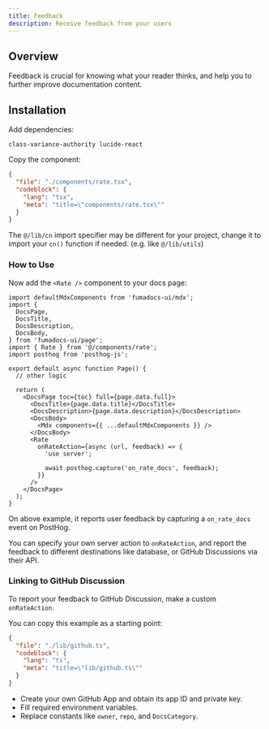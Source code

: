 ```yaml
---
title: Feedback
description: Receive feedback from your users
---
```


## Overview

Feedback is crucial for knowing what your reader thinks, and help you to further improve documentation content.

## Installation

Add dependencies:

```package-install
class-variance-authority lucide-react
```

Copy the component:

```json doc-gen:file
{
  "file": "./components/rate.tsx",
  "codeblock": {
    "lang": "tsx",
    "meta": "title=\"components/rate.tsx\""
  }
}
```

The `@/lib/cn` import specifier may be different for your project, change it to import your `cn()` function if needed. (e.g. like `@/lib/utils`)

### How to Use

Now add the `<Rate />` component to your docs page:

```tsx
import defaultMdxComponents from 'fumadocs-ui/mdx';
import {
  DocsPage,
  DocsTitle,
  DocsDescription,
  DocsBody,
} from 'fumadocs-ui/page';
import { Rate } from '@/components/rate';
import posthog from 'posthog-js';

export default async function Page() {
  // other logic

  return (
    <DocsPage toc={toc} full={page.data.full}>
      <DocsTitle>{page.data.title}</DocsTitle>
      <DocsDescription>{page.data.description}</DocsDescription>
      <DocsBody>
        <Mdx components={{ ...defaultMdxComponents }} />
      </DocsBody>
      <Rate
        onRateAction={async (url, feedback) => {
          'use server';

          await posthog.capture('on_rate_docs', feedback);
        }}
      />
    </DocsPage>
  );
}
```

On above example, it reports user feedback by capturing a `on_rate_docs` event on PostHog.

You can specify your own server action to `onRateAction`, and report the feedback to different destinations like database, or GitHub Discussions via their API.

### Linking to GitHub Discussion

To report your feedback to GitHub Discussion, make a custom `onRateAction`.

You can copy this example as a starting point:

```json doc-gen:file
{
  "file": "./lib/github.ts",
  "codeblock": {
    "lang": "ts",
    "meta": "title=\"lib/github.ts\""
  }
}
```

- Create your own GitHub App and obtain its app ID and private key.
- Fill required environment variables.
- Replace constants like `owner`, `repo`, and `DocsCategory`.
